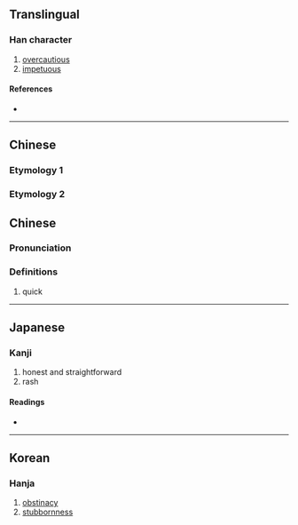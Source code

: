 {{character info/new}}
==Translingual==

===Han character===
{{Han char|rn=94|rad=犬|as=13|sn=16|four=46232|canj=KHWLV|ids=⿰犭睘}}

# [[overcautious]]
# [[impetuous]]

====References====
* {{Han ref|kx=0719.240|dkj=20724|dj=1130.220|hdz=21372.020|uh=7367|ud=29543|bh=EA5D|bd=59997}}

----

==Chinese==
===Etymology 1===
{{zh-see|狷|v}}
===Etymology 2===
==Chinese==
{{zh-forms}}

===Pronunciation===
{{zh-pron
|m=獧
|m-s=
|c=gyun3
|c-t=
|g=
|h=pfs=
|j=
|md=
|mn=
|mn-t=
|w=
|x=
|mc=y
|oc=y
|cat=a
}}

===Definitions===
{{zh-hanzi}}

# quick

----

==Japanese==

===Kanji===
{{ja-kanji|grade=|rs=犬13}}

# honest and straightforward
# rash

====Readings====
* {{ja-readings|on=[[けん]] (ken)|kun=[[はねおどる]] (haneodoru)}}

----

==Korean==

===Hanja===
{{ko-hanja|hangeul=견|eumhun=|rv=gyeon|mr=kyŏn|y=kyen}}

# [[obstinacy]]
# [[stubbornness]]